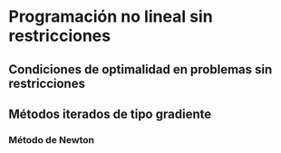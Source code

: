 # Programación no lineal sin restricciones {#pnl}
## Condiciones de optimalidad en problemas sin restricciones
## Métodos iterados de tipo gradiente
### Método de Newton

